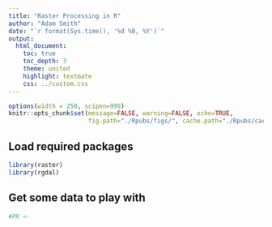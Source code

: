 ```yaml
---
title: "Raster Processing in R"
author: "Adam Smith"
date: "`r format(Sys.time(), '%d %B, %Y')`"
output:
  html_document:
    toc: true
    toc_depth: 3
    theme: united
    highlight: textmate
    css: ../custom.css
---
```


```r
options(width = 250, scipen=999)
knitr::opts_chunk$set(message=FALSE, warning=FALSE, echo=TRUE,
                      fig.path="./Rpubs/figs/", cache.path="./Rpubs/cache/")
```

## Load required packages

```r
library(raster)
library(rgdal)
```

## Get some data to play with

```r

#PR <- 

```

